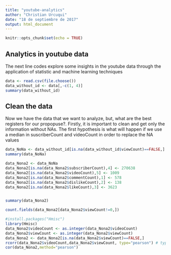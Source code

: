 ```yaml
---
title: "youtube-analytics"
author: "Christian Urcuqui"
date: "18 de septiembre de 2017"
output: html_document
---
```


```r
knitr::opts_chunk$set(echo = TRUE)
```

## Analytics in youtube data

The next line codes explore some insights in the youtube data through the application of statistic and machine learning techniques 

```r
data <- read.csv(file.choose())
data_without_id <- data[,-c(1, 4)]
summary(data_without_id)


```

## Clean the data

Now we have the data that we want to analyze, but, what are the best registers for our propopuse?. Firstly, it is important to clean and get only the information without NAs.
The first hypothesis is what will happen if we use a median in suscriberCount and videoCount in order to replace the NA values 

```r

data_NoNa <- data_without_id[is.na(data_without_id$viewCount)==FALSE,]
summary(data_NoNa)

data_Nona2 <- data_NoNa
data_Nona2[is.na(data_Nona2$subscriberCount),4] <- 270638
data_Nona2[is.na(data_Nona2$videoCount),5] <- 1009
data_Nona2[is.na(data_Nona2$commentCount),1] <- 578
data_Nona2[is.na(data_Nona2$dislikeCount),2] <- 138
data_Nona2[is.na(data_Nona2$likeCount),3] <- 3623


summary(data_Nona2)

count.fields(data_Nona2[data_Nona2$viewCount!=0,])

```

```r
#install.packages("Hmisc")
library(Hmisc)
data_Nona2$videoCount <- as.integer(data_Nona2$videoCount)
data_Nona2$viewCount <- as.integer(data_Nona2$viewCount)
data_Nona2 <- data_Nona2[is.na(data_Nona2$viewCount)==FALSE,]
rcorr(data_Nona2$videoCount,data_Nona2$viewCount, type="pearson") # type can be pearson or spearman
cor(data_Nona2,method="pearson")

```

